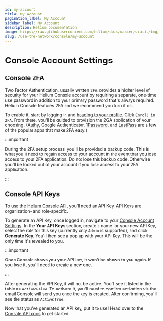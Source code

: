 ```yaml
---
id: my-account
title: My Account
pagination_label: My Account
sidebar_label: My Account
description: Helium Documentation
image: https://raw.githubusercontent.com/helium/docs/master/static/img/link-image.png
slug: /use-the-network/console/my-account
---
```


# Console Account Settings

## Console 2FA

Two Factor Authentication, usually written `2FA`, provides a higher level of security for your
Helium Console account by requiring a separate, one-time use password in addition to your primary
password that's always required. Helium Console features 2FA and we recommend you turn it on.

To enable it, start by logging in and [heading to your profile](https://console.helium.com/profile).
Click `Enroll in 2FA`. From there, you'll be guided to provision the 2GA application of your
choosing. ([Authy](https://authy.com/), Google Authenticator, [1Password](https://1password.com/),
and [LastPass](https://www.lastpass.com) are a few of the popular apps that make 2FA easy.)

:::important

During the 2FA setup process, you'll be provided a backup code. This is what you'll need to regain
access to your account in the event that you lose access to your 2FA application. Do not lose this
backup code. Otherwise you'll be locked out of your account if you lose access to your 2FA
application.

:::

## Console API Keys

To use the [Helium Console API](/api/console), you'll need an API Key. API Keys are organization-
and role-specific.

To generate an API Key, once logged in, navigate to your
[Console Account Settings](https://console.helium.com/profile). In the **Your API Keys** section,
create a name for your new API Key, select the role for this key (currently only `Admin` is
supported), and click **Generate Key**. You'll then see a pop up with your API Key. This will be the
only time it's revealed to you.

:::important

Once Console shows you your API key, it won't be shown to you again. If you lose it, you'll need to
create a new one.

:::

After generating the API Key, it will not be active. You'll see it listed in the table as
`Active`:`False`. To activate it, you'll need to confirm activation via the email Console will send
you once the key is created. After confirming, you'll see the status as `Active`:`True`.

Now that you've generated an API key, put it to use! Head over to the
[Console API docs](/api/console) to get started.
